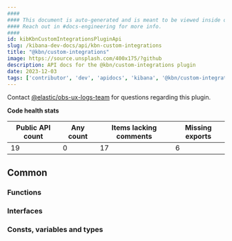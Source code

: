 ```yaml
---
####
#### This document is auto-generated and is meant to be viewed inside our experimental, new docs system.
#### Reach out in #docs-engineering for more info.
####
id: kibKbnCustomIntegrationsPluginApi
slug: /kibana-dev-docs/api/kbn-custom-integrations
title: "@kbn/custom-integrations"
image: https://source.unsplash.com/400x175/?github
description: API docs for the @kbn/custom-integrations plugin
date: 2023-12-03
tags: ['contributor', 'dev', 'apidocs', 'kibana', '@kbn/custom-integrations']
---
```




Contact [@elastic/obs-ux-logs-team](https://github.com/orgs/elastic/teams/obs-ux-logs-team) for questions regarding this plugin.

**Code health stats**

| Public API count  | Any count | Items lacking comments | Missing exports |
|-------------------|-----------|------------------------|-----------------|
| 19 | 0 | 17 | 6 |

## Common

### Functions
<DocDefinitionList data={kbnCustomIntegrationsObj.common.functions}/>

### Interfaces
<DocDefinitionList data={kbnCustomIntegrationsObj.common.interfaces}/>

### Consts, variables and types
<DocDefinitionList data={kbnCustomIntegrationsObj.common.misc}/>

